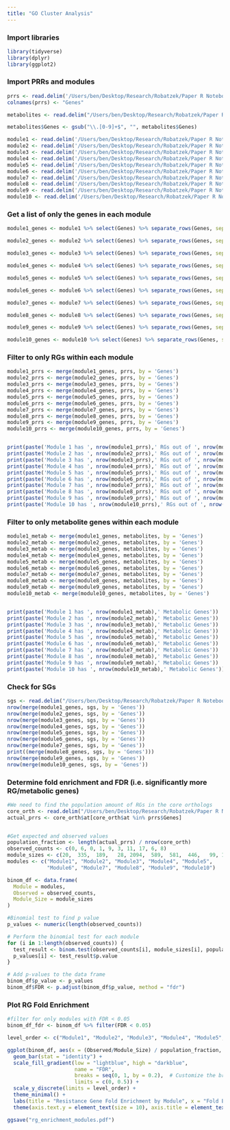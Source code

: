 ```yaml
---
title: "GO Cluster Analysis"
---
```


### Import libraries

```r
library(tidyverse)
library(dplyr)
library(ggplot2)
```

### Import PRRs and modules

```r
prrs <- read.delim('/Users/ben/Desktop/Research/Robatzek/Paper R Notebooks/Non-Collinear/PRRs/at_prr_list.txt')
colnames(prrs) <- "Genes"

metabolites <- read.delim("/Users/ben/Desktop/Research/Robatzek/Paper R Notebooks/Non-Collinear/PRRs/metabolite_genes.txt")

metabolites$Genes <- gsub("\\.[0-9]+$", "", metabolites$Genes)

module1 <- read.delim('/Users/ben/Desktop/Research/Robatzek/Paper R Notebooks/Non-Collinear/GO/module1_go.txt')
module2 <- read.delim('/Users/ben/Desktop/Research/Robatzek/Paper R Notebooks/Non-Collinear/GO/module2_go.txt')
module3 <- read.delim('/Users/ben/Desktop/Research/Robatzek/Paper R Notebooks/Non-Collinear/GO/module3_go.txt')
module4 <- read.delim('/Users/ben/Desktop/Research/Robatzek/Paper R Notebooks/Non-Collinear/GO/module4_go.txt')
module5 <- read.delim('/Users/ben/Desktop/Research/Robatzek/Paper R Notebooks/Non-Collinear/GO/module5_go.txt')
module6 <- read.delim('/Users/ben/Desktop/Research/Robatzek/Paper R Notebooks/Non-Collinear/GO/module6_go.txt')
module7 <- read.delim('/Users/ben/Desktop/Research/Robatzek/Paper R Notebooks/Non-Collinear/GO/module7_go.txt')
module8 <- read.delim('/Users/ben/Desktop/Research/Robatzek/Paper R Notebooks/Non-Collinear/GO/module8_go.txt')
module9 <- read.delim('/Users/ben/Desktop/Research/Robatzek/Paper R Notebooks/Non-Collinear/GO/module9_go.txt')
module10 <- read.delim('/Users/ben/Desktop/Research/Robatzek/Paper R Notebooks/Non-Collinear/GO/module10_go.txt')
```

### Get a list of only the genes in each module

```r
module1_genes <- module1 %>% select(Genes) %>% separate_rows(Genes, sep = ',') %>% mutate(Genes = str_trim(Genes)) %>% distinct()

module2_genes <- module2 %>% select(Genes) %>% separate_rows(Genes, sep = ',') %>% mutate(Genes = str_trim(Genes)) %>% distinct()

module3_genes <- module3 %>% select(Genes) %>% separate_rows(Genes, sep = ',') %>% mutate(Genes = str_trim(Genes)) %>% distinct()

module4_genes <- module4 %>% select(Genes) %>% separate_rows(Genes, sep = ',') %>% mutate(Genes = str_trim(Genes)) %>% distinct()

module5_genes <- module5 %>% select(Genes) %>% separate_rows(Genes, sep = ',') %>% mutate(Genes = str_trim(Genes)) %>% distinct()

module6_genes <- module6 %>% select(Genes) %>% separate_rows(Genes, sep = ',') %>% mutate(Genes = str_trim(Genes)) %>% distinct()

module7_genes <- module7 %>% select(Genes) %>% separate_rows(Genes, sep = ',') %>% mutate(Genes = str_trim(Genes)) %>% distinct()

module8_genes <- module8 %>% select(Genes) %>% separate_rows(Genes, sep = ',') %>% mutate(Genes = str_trim(Genes)) %>% distinct()

module9_genes <- module9 %>% select(Genes) %>% separate_rows(Genes, sep = ',') %>% mutate(Genes = str_trim(Genes)) %>% distinct()

module10_genes <- module10 %>% select(Genes) %>% separate_rows(Genes, sep = ',') %>% mutate(Genes = str_trim(Genes)) %>% distinct()
```

### Filter to only RGs within each module

```r
module1_prrs <- merge(module1_genes, prrs, by = 'Genes')
module2_prrs <- merge(module2_genes, prrs, by = 'Genes')
module3_prrs <- merge(module3_genes, prrs, by = 'Genes')
module4_prrs <- merge(module4_genes, prrs, by = 'Genes')
module5_prrs <- merge(module5_genes, prrs, by = 'Genes')
module6_prrs <- merge(module6_genes, prrs, by = 'Genes')
module7_prrs <- merge(module7_genes, prrs, by = 'Genes')
module8_prrs <- merge(module8_genes, prrs, by = 'Genes')
module9_prrs <- merge(module9_genes, prrs, by = 'Genes')
module10_prrs <- merge(module10_genes, prrs, by = 'Genes')


print(paste('Module 1 has ', nrow(module1_prrs),' RGs out of ', nrow(module1_genes), 'or ', (nrow(module1_prrs)/nrow(module1_genes))*100, '%'))
print(paste('Module 2 has ', nrow(module2_prrs),' RGs out of ', nrow(module2_genes), 'or ', (nrow(module2_prrs)/nrow(module2_genes))*100, '%'))
print(paste('Module 3 has ', nrow(module3_prrs),' RGs out of ', nrow(module3_genes), 'or ', (nrow(module3_prrs)/nrow(module3_genes))*100, '%'))
print(paste('Module 4 has ', nrow(module4_prrs),' RGs out of ', nrow(module4_genes), 'or ', (nrow(module4_prrs)/nrow(module4_genes))*100, '%'))
print(paste('Module 5 has ', nrow(module5_prrs),' RGs out of ', nrow(module5_genes), 'or ', (nrow(module5_prrs)/nrow(module5_genes))*100, '%'))
print(paste('Module 6 has ', nrow(module6_prrs),' RGs out of ', nrow(module6_genes), 'or ', (nrow(module6_prrs)/nrow(module6_genes))*100, '%'))
print(paste('Module 7 has ', nrow(module7_prrs),' RGs out of ', nrow(module7_genes), 'or ', (nrow(module7_prrs)/nrow(module7_genes))*100, '%'))
print(paste('Module 8 has ', nrow(module8_prrs),' RGs out of ', nrow(module8_genes), 'or ', (nrow(module8_prrs)/nrow(module8_genes))*100, '%'))
print(paste('Module 9 has ', nrow(module9_prrs),' RGs out of ', nrow(module9_genes), 'or ', (nrow(module9_prrs)/nrow(module9_genes))*100, '%'))
print(paste('Module 10 has ', nrow(module10_prrs),' RGs out of ', nrow(module10_genes), 'or ', (nrow(module10_prrs)/nrow(module10_genes))*100, '%'))
```

### Filter to only metabolite genes within each module

```r
module1_metab <- merge(module1_genes, metabolites, by = 'Genes')
module2_metab <- merge(module2_genes, metabolites, by = 'Genes')
module3_metab <- merge(module3_genes, metabolites, by = 'Genes')
module4_metab <- merge(module4_genes, metabolites, by = 'Genes')
module5_metab <- merge(module5_genes, metabolites, by = 'Genes')
module6_metab <- merge(module6_genes, metabolites, by = 'Genes')
module7_metab <- merge(module7_genes, metabolites, by = 'Genes')
module8_metab <- merge(module8_genes, metabolites, by = 'Genes')
module9_metab <- merge(module9_genes, metabolites, by = 'Genes')
module10_metab <- merge(module10_genes, metabolites, by = 'Genes')


print(paste('Module 1 has ', nrow(module1_metab),' Metabolic Genes'))
print(paste('Module 2 has ', nrow(module2_metab),' Metabolic Genes'))
print(paste('Module 3 has ', nrow(module3_metab),' Metabolic Genes'))
print(paste('Module 4 has ', nrow(module4_metab),' Metabolic Genes'))
print(paste('Module 5 has ', nrow(module5_metab),' Metabolic Genes'))
print(paste('Module 6 has ', nrow(module6_metab),' Metabolic Genes'))
print(paste('Module 7 has ', nrow(module7_metab),' Metabolic Genes'))
print(paste('Module 8 has ', nrow(module8_metab),' Metabolic Genes'))
print(paste('Module 9 has ', nrow(module9_metab),' Metabolic Genes'))
print(paste('Module 10 has ', nrow(module10_metab),' Metabolic Genes'))
```

### Check for SGs

```r
sgs <- read.delim("/Users/ben/Desktop/Research/Robatzek/Paper R Notebooks/Non-Collinear/PRRs/suscep_genes.txt")
nrow(merge(module1_genes, sgs, by = 'Genes'))
nrow(merge(module2_genes, sgs, by = 'Genes'))
nrow(merge(module3_genes, sgs, by = 'Genes'))
nrow(merge(module4_genes, sgs, by = 'Genes'))
nrow(merge(module5_genes, sgs, by = 'Genes'))
nrow(merge(module6_genes, sgs, by = 'Genes'))
nrow(merge(module7_genes, sgs, by = 'Genes'))
print((merge(module8_genes, sgs, by = 'Genes')))
nrow(merge(module9_genes, sgs, by = 'Genes'))
nrow(merge(module10_genes, sgs, by = 'Genes'))
```

### Determine fold enrichment and FDR (i.e. significantly more RG/metabolic genes)

```r
#We need to find the population amount of RGs in the core orthologs 
core_orth <- read.delim("/Users/ben/Desktop/Research/Robatzek/Paper R Notebooks/Non-Collinear/PRRs/filtered_core_orth.tsv")
actual_prrs <- core_orth$at[core_orth$at %in% prrs$Genes]


#Get expected and observed values
population_fraction <- length(actual_prrs) / nrow(core_orth)
observed_counts <- c(0, 6, 0, 1, 9, 3, 11, 17, 6, 8)
module_sizes <- c(20,  335,  189,   28, 2094,  589,  581,  446,   99, 1270)
modules <- c("Module1", "Module2", "Module3", "Module4", "Module5", 
             "Module6", "Module7", "Module8", "Module9", "Module10")

binom_df <- data.frame(
  Module = modules,
  Observed = observed_counts,
  Module_Size = module_sizes
)

#Binomial test to find p value
p_values <- numeric(length(observed_counts))

# Perform the binomial test for each module
for (i in 1:length(observed_counts)) {
  test_result <- binom.test(observed_counts[i], module_sizes[i], population_fraction)
  p_values[i] <- test_result$p.value
}

# Add p-values to the data frame
binom_df$p_value <- p_values
binom_df$FDR <- p.adjust(binom_df$p_value, method = "fdr")
```

### Plot RG Fold Enrichment

```r
#filter for only modules with FDR < 0.05
binom_df_fdr <- binom_df %>% filter(FDR < 0.05)

level_order <- c("Module1", "Module2", "Module3", "Module4", "Module5", "Module6", "Module7", "Module8", "Module9", "Module10")

ggplot(binom_df, aes(x = (Observed/Module_Size) / population_fraction, y = Module, fill = FDR)) +
  geom_bar(stat = "identity") +
  scale_fill_gradient(low = "lightblue", high = "darkblue",
                      name = "FDR",
                      breaks = seq(0, 1, by = 0.2),  # Customize the breaks,
                      limits = c(0, 0.5)) +
  scale_y_discrete(limits = level_order) +
  theme_minimal() +
  labs(title = "Resistance Gene Fold Enrichment by Module", x = "Fold Enrichment", y = "Module") +
  theme(axis.text.y = element_text(size = 10), axis.title = element_text(size = 12))

ggsave("rg_enrichment_modules.pdf")
```
